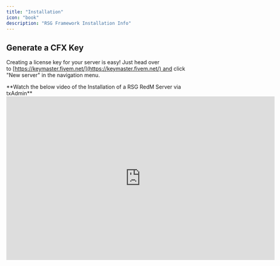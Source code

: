 ```yaml
---
title: "Installation"
icon: "book"
description: "RSG Framework Installation Info"
---
```


## Generate a CFX Key

Creating a license key for your server is easy!
Just head over to [https://keymaster.fivem.net/](https://keymaster.fivem.net/) and click "New server" in the navigation menu.

<Note>
  **Watch the below video of the Installation of a RSG RedM Server via txAdmin**
</Note>

<iframe width="708" height="432" src="https://www.youtube.com/embed/2zFfizkDfoc" title="RDR2 :  RSG txAdmin RedM Server Setup (2024)" frameborder="0" allow="accelerometer; autoplay; clipboard-write; encrypted-media; gyroscope; picture-in-picture; web-share" referrerpolicy="strict-origin-when-cross-origin" allowfullscreen />

## Download the CFX Artifacts

1. Go to[ Windows Server Build](https://runtime.fivem.net/artifacts/fivem/build_server_windows/master/) and download the Latest Recommended or Newest it doesn't really matter. (*I would recommend making sure to have* [*WinRAR* ](https://www.rarlab.com/download.htm)*for this*)

2. Open the file that you just downloaded that should be named something with **server.7z**

3. Optionally create a folder in your `C:\` drive

   1. Create folder `C:\SERVER_NAME`

   2. Create folder `C:\SERVER_NAME\Artifacts`

   3. Create folder `C:\SERVER_NAME\Server`

4. Extract from the server.7z everything into the `C:\SERVER_NAME\Artifacts` folder we created

## Starting your new RedM Server&#x20;

1. Find the file called `FXServer.exe` and double click it, this will launch the TXAdmin launcher for you to get started

2. In the Launch you should get your browser opened with TXAdmin asking you to link your account, link and proceed.&#x20;

3. After you completed this you should see a TXAdmin Launch setup page follow the instructions on page for Server Name etc.

4. Once you get to Deployment type you will choose **Remote URL Template**![](image2.avif)

5. Enter the following Recipe link : &#x20;

   1. [https://raw.githubusercontent.com/Rexshack-RedM/txAdminRecipe/main/rsgcore.yaml](https://raw.githubusercontent.com/Rexshack-RedM/txAdminRecipe/main/rsgcore.yaml)

6. Click `Change Path` and enter the following file path `C:\SERVER_NAME\Server` and click `Save` then follow on screen instructions to continue

7. You should be in `Recipe Deployer` , review the recipe and click `Next `

8. Now we are almost ready to launch our newly created server, now enter the key you just made on the [Keymaster](https://keymaster.fivem.net/) where it says `License Key` and then select `Run Recipe`&#x20;

9. Congratulations! 🎉 Your Server is now ready, once the Recipe is ready `Click Save & Run Server`![](image3.avif)